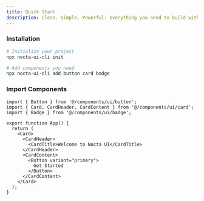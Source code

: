 ```yaml
---
title: Quick Start
description: Clean. Simple. Powerful. Everything you need to build with Nocta UI.
---
```



### Installation

```bash
# Initialize your project
npx nocta-ui-cli init

# Add components you need
npx nocta-ui-cli add button card badge
```

### Import Components

```tsx
import { Button } from '@/components/ui/button';
import { Card, CardHeader, CardContent } from '@/components/ui/card';
import { Badge } from '@/components/ui/badge';

export function App() {
  return (
    <Card>
      <CardHeader>
        <CardTitle>Welcome to Nocta UI</CardTitle>
      </CardHeader>
      <CardContent>
        <Button variant="primary">
          Get Started
        </Button>
      </CardContent>
    </Card>
  );
}
```
